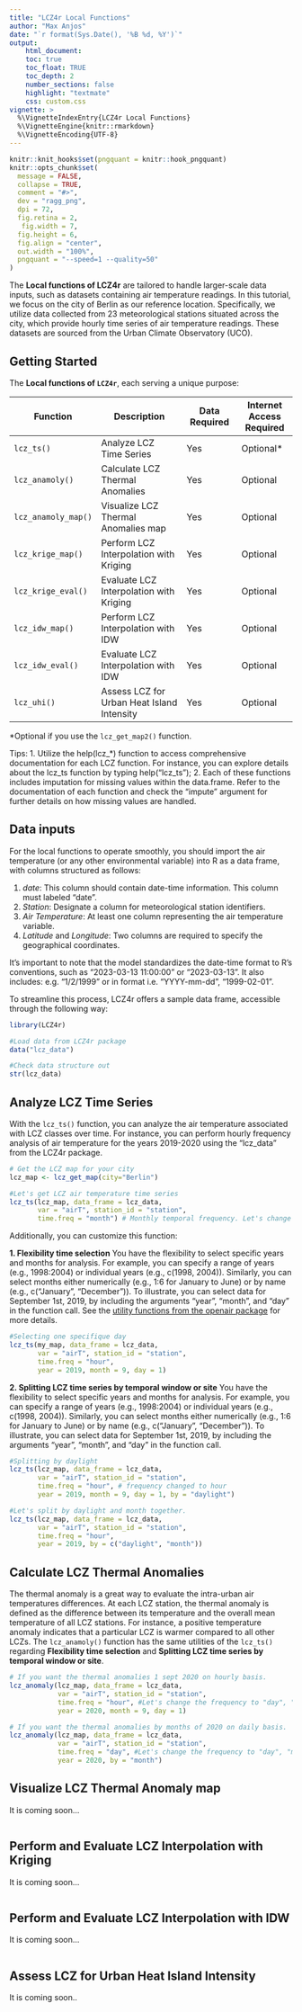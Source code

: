 ```yaml
---
title: "LCZ4r Local Functions"
author: "Max Anjos"
date: "`r format(Sys.Date(), '%B %d, %Y')`"
output:
    html_document:
    toc: true
    toc_float: TRUE
    toc_depth: 2
    number_sections: false
    highlight: "textmate"
    css: custom.css
vignette: >
  %\VignetteIndexEntry{LCZ4r Local Functions}
  %\VignetteEngine{knitr::rmarkdown}
  %\VignetteEncoding{UTF-8}
---
```


```r
knitr::knit_hooks$set(pngquant = knitr::hook_pngquant)
knitr::opts_chunk$set(
  message = FALSE,
  collapse = TRUE,
  comment = "#>",
  dev = "ragg_png",
  dpi = 72,
  fig.retina = 2,
   fig.width = 7,
  fig.height = 6,
  fig.align = "center",
  out.width = "100%",
  pngquant = "--speed=1 --quality=50"
)
```

The **Local functions of LCZ4r** are tailored to handle larger-scale data inputs, such as datasets containing air temperature readings. In this tutorial, we focus on the city of Berlin as our reference location. Specifically, we utilize data collected from 23 meteorological stations situated across the city, which provide hourly time series of air temperature readings. These datasets are sourced from the Urban Climate Observatory (UCO).

## Getting Started

The **Local functions of `LCZ4r`**, each serving a unique purpose:

| Function             | Description                                | Data Required | Internet Access Required |
|---------------|--------------------------|---------------|---------------|
| `lcz_ts()`           | Analyze LCZ Time Series                    | Yes   | Optional*               |
| `lcz_anamoly()`      | Calculate LCZ Thermal Anomalies              | Yes    | Optional               |
| `lcz_anamoly_map()`      | Visualize LCZ Thermal Anomalies map              | Yes    | Optional              |
| `lcz_krige_map()` | Perform LCZ Interpolation with Kriging     | Yes    | Optional              |
| `lcz_krige_eval()`   | Evaluate LCZ Interpolation with Kriging    | Yes    | Optional               |
| `lcz_idw_map()`   | Perform LCZ Interpolation with IDW         | Yes   | Optional              |
| `lcz_idw_eval()`     | Evaluate LCZ Interpolation with IDW        | Yes   | Optional              |
| `lcz_uhi()`          | Assess LCZ for Urban Heat Island Intensity | Yes    | Optional               |
*Optional if you use the `lcz_get_map2()` function.

Tips: 1. Utilize the help(lcz_*) function to access comprehensive documentation for each LCZ function. For instance, you can explore details about the lcz_ts function by typing help("lcz_ts"); 2. Each of these functions includes imputation for missing values within the data.frame. Refer to the documentation of each function and check the "impute" argument for further details on how missing values are handled.


## Data inputs

For the local functions to operate smoothly, you should import the air temperature (or any other environmental variable) into R as a data frame, with columns structured as follows:

1. *date*: This column should contain date-time information. This column must labeled "date".
2. *Station*: Designate a column for meteorological station identifiers.
3. *Air Temperature*: At least one column representing the air temperature variable.
4. *Latitude* and *Longitude*: Two columns are required to specify the geographical coordinates.

It's important to note that the model standardizes the date-time format to R's conventions, such as "2023-03-13 11:00:00" or "2023-03-13". It also includes: e.g. “1/2/1999” or in format i.e. “YYYY-mm-dd”, “1999-02-01”.

To streamline this process, LCZ4r offers a sample data frame, accessible through the following way:

```r
library(LCZ4r)

#Load data from LCZ4r package
data("lcz_data")

#Check data structure out
str(lcz_data)

```

## Analyze LCZ Time Series

With the `lcz_ts()` function, you can analyze the air temperature associated with LCZ classes over time. For instance, you can perform hourly frequency analysis of air temperature for the years 2019-2020 using the "lcz_data" from the LCZ4r package.  

```r
# Get the LCZ map for your city
lcz_map <- lcz_get_map(city="Berlin")

#Let's get LCZ air temperature time series
lcz_ts(lcz_map, data_frame = lcz_data, 
       var = "airT", station_id = "station",
       time.freq = "month") # Monthly temporal frequency. Let's change to "hour, "day", "week", and so on.

```

 Additionally, you can customize this function:

**1. Flexibility time selection**
You have the flexibility to select specific years and months for analysis. For example, you can specify a range of years (e.g., 1998:2004) or individual years (e.g., c(1998, 2004)). Similarly, you can select months either numerically (e.g., 1:6 for January to June) or by name (e.g., c("January", "December")). To illustrate, you can select data for September 1st, 2019, by including the arguments "year", "month", and "day" in the function call. See the [utility functions from the openair package](https://bookdown.org/david_carslaw/openair/sections/utilities/utility-functions.html#sec-selectByDate) for more details.

```r

#Selecting one specifique day
lcz_ts(my_map, data_frame = lcz_data, 
       var = "airT", station_id = "station",
       time.freq = "hour", 
       year = 2019, month = 9, day = 1)

```

**2. Splitting LCZ time series by temporal window or site**
You have the flexibility to select specific years and months for analysis. For example, you can specify a range of years (e.g., 1998:2004) or individual years (e.g., c(1998, 2004)). Similarly, you can select months either numerically (e.g., 1:6 for January to June) or by name (e.g., c("January", "December")). To illustrate, you can select data for September 1st, 2019, by including the arguments "year", "month", and "day" in the function call.


```r

#Splitting by daylight 
lcz_ts(lcz_map, data_frame = lcz_data, 
       var = "airT", station_id = "station",
       time.freq = "hour", # frequency changed to hour
       year = 2019, month = 9, day = 1, by = "daylight") 

```

```r

#Let's split by daylight and month together. 
lcz_ts(lcz_map, data_frame = lcz_data, 
       var = "airT", station_id = "station",
       time.freq = "hour", 
       year = 2019, by = c("daylight", "month")) 

```


## Calculate LCZ Thermal Anomalies

The thermal anomaly is a great way to evaluate the intra-urban air temperatures differences. At each LCZ station, the thermal anomaly is defined as the difference between its temperature and the overall mean temperature of all LCZ stations. For instance, a positive temperature anomaly indicates that a particular LCZ is warmer compared to all other LCZs. The `lcz_anamoly()` function has the same utilities of the `lcz_ts()` regarding **Flexibility time selection** and **Splitting LCZ time series by temporal window or site**.

```r

# If you want the thermal anomalies 1 sept 2020 on hourly basis.
lcz_anomaly(lcz_map, data_frame = lcz_data, 
            var = "airT", station_id = "station", 
            time.freq = "hour", #Let's change the frequency to "day", "month", "year"
            year = 2020, month = 9, day = 1)

```


```r

# If you want the thermal anomalies by months of 2020 on daily basis.
lcz_anomaly(lcz_map, data_frame = lcz_data, 
            var = "airT", station_id = "station", 
            time.freq = "day", #Let's change the frequency to "day", "month", "year"
            year = 2020, by = "month")

```



## Visualize LCZ Thermal Anomaly map

It is coming soon...

```r


```


## Perform and Evaluate LCZ Interpolation with Kriging

It is coming soon...
```r


```

## Perform and Evaluate LCZ Interpolation with IDW

It is coming soon...
```r


```

## Assess LCZ for Urban Heat Island Intensity

It is coming soon..
```r


```




